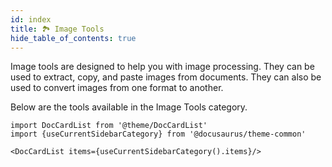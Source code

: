 ```yaml
---
id: index
title: 🏞️ Image Tools
hide_table_of_contents: true
---
```


Image tools are designed to help you with image processing.
They can be used to extract, copy, and paste images from documents.
They can also be used to convert images from one format to another.

Below are the tools available in the Image Tools category.

```mdx-code-block
import DocCardList from '@theme/DocCardList'
import {useCurrentSidebarCategory} from '@docusaurus/theme-common'

<DocCardList items={useCurrentSidebarCategory().items}/>
```
